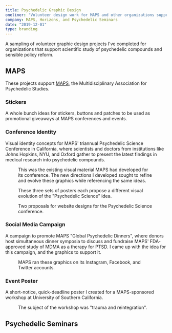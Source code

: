 ```yaml
---
title: Psychedelic Graphic Design
oneliner: 'Volunteer design work for MAPS and other organizations supporting psychedelic research and sensible policy'
company: MAPS, Horizons, and Psychedelic Seminars
date: "2019-12-01"
type: branding
---
```


<p class="bigText">A sampling of volunteer graphic design projects I've completed for organizations that support scientific study of psychedelic compounds and sensible policy reform.</p>

## MAPS

<p class="bigText">These projects support <a href='https://www.maps.org'>MAPS</a>, the Multidisciplinary Association for Psychedelic Studies.</p>

### Stickers
A whole bunch ideas for stickers, buttons and patches to be used as promotional giveaways at MAPS conferences and events.

<WidthBleeder>
<figure>
<Gallery photos={galleryArray(props, ['stickers-0', 'stickers-1', 'stickers-2'])} />
<Gallery photos={galleryArray(props, ['stickers-3', 'stickers-4', 'stickers-5'])} />
</figure>
</WidthBleeder>

### Conference Identity
Visual identity concepts for MAPS' triannual Psychedelic Science Conference in California, where scientists and doctors from institutions like Johns Hopkins, NYU, and Oxford gather to present the latest findings in medical research into psychedelic compounds.

<figure>
<GatsbyImage image={imageByName(props, 'psyence-original', true)} alt="" />
<figcaption>This was the existing visual material MAPS had developed for its conference. The new directions I developed sought to refine and evolve these graphics while referencing the same ideas.</figcaption>
</figure>

<figure>
<GatsbyImage image={imageByName(props, 'psyence-posters-0', true)} alt="" />
<GatsbyImage image={imageByName(props, 'psyence-posters-1', true)} alt="" />
<GatsbyImage image={imageByName(props, 'psyence-posters-2', true)} alt="" />
<figcaption>These three sets of posters each propose a different visual evolution of the "Psychedelic Science" idea.</figcaption>
</figure>

<WidthBleeder>
<figure>
<Gallery photos={galleryArray(props, ['psyence-site'])}/>
<figcaption>Two proposals for website designs for the Psychedelic Science conference.</figcaption>
</figure>
</WidthBleeder>

### Social Media Campaign
A campaign to promote MAPS "Global Psychedelic Dinners", where donors host simultaneous dinner symposia to discuss and fundraise MAPS' FDA-approved study of MDMA as a therapy for PTSD. I came up with the idea for this campaign, and the graphics to support it.

<figure>
<GatsbyImage image={imageByName(props, 'social-0', true)} alt="" />
<GatsbyImage image={imageByName(props, 'social-1', true)} alt="" />
<figcaption>MAPS ran these graphics on its Instagram, Facebook, and Twitter accounts.</figcaption>
</figure>

### Event Poster
A short-notice, quick-deadline poster I created for a MAPS-sponsored workshop at University of Southern California.

<figure>
<GatsbyImage image={imageByName(props, 'trauma-flyer', true)} style={{maxHeight:rhythm(30)}} imgStyle={{objectFit:'contain'}} alt="" />
<figcaption>The subject of the workshop was "trauma and reintegration".</figcaption>
</figure>


## Psychedelic Seminars
